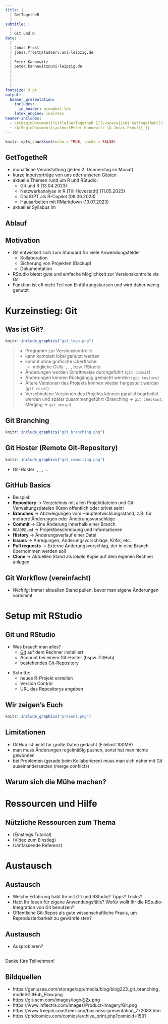 ```yaml
---
title: |
  | GetTogetheR 
  |
subtitle: |
  |
  | Git und R
date: | 
  |
  | Jonas Frost
  | jonas.frost@studserv.uni-leipzig.de
  |
  | Peter Kannewitz                       
  | peter.kannewitz@uni-leipzig.de
  |
  |              
  |              
  |                                                                                                      13. April 2023
fontsize: 9 pt
output: 
  beamer_presentation:
    includes:
      in_header: preambel.tex
    latex_engine: lualatex  
header-includes: 
  - \AtBeginDocument{\title[GetTogetheR 1]{\vspace{1cm} GetTogetheR!}}
  - \AtBeginDocument{\author[Peter Kannewitz \& Jonas Frost]{ }}
---
```


```r
knitr::opts_chunk$set(echo = TRUE, cache = FALSE)
```


## GetTogetheR

- monatliche Veranstaltung (jeden 2. Donnerstag im Monat)
- kurze Inputvorträge von uns oder unseren Gästen
- aktuelle Themen rund um R und RStudio:
  - Git und R (13.04.2023)
  - Netzwerkanalyse in R [Till Hovestadt] (11.05.2023)
  - ChatGPT als R-Copilot (08.06.2023)
  - Hausarbeiten mit RMarkdown (13.07.2023)
- aktueller Syllabus im [\textcolor{blue}{Moodlekurs}](https://moodle2.uni-leipzig.de/course/view.php?id=41052)

## Ablauf

\begin{minipage}{\textwidth}
   \linespread{2}
   \tableofcontents
\end{minipage}
\vspace*{3cm}

## Motivation

- Git entwickelt sich zum Standard für viele Anwendungsfelder
  - Kollaboration
  - Sicherung von Projekten (Backup)
  - Dokumentation
- RStudio bietet gute und einfache Möglichkeit zur Versionskontrolle via Git
- Funktion ist oft nicht Teil von Einführungskursen und wird daher wenig genutzt

# Kurzeinstieg: Git

## Was ist Git?

```r
knitr::include_graphics("git_logo.png")
```


>- Programm zur Versionskontrolle 
>  + kann komplett lokal genutzt werden 
>  + kommt ohne grafische Oberfläche 
>    + mögliche GUIs: [\textcolor{blue}{GitHub Desktop}](https://desktop.github.com), [\textcolor{blue}{Source Tree}](https://www.sourcetreeapp.com), [\textcolor{blue}{GitKraken}](https://www.gitkraken.com/), bzw. RStudio 
>  + Änderungen werden Schrittweise durchgeführt (`git commit`)
>  + Änderungen können Rückgängig gemacht werden (`git restore`)
>  + Ältere Versionen des Projekts können wieder hergestellt werden (`git reset`)
>  + Verschiedene Versionen des Projekts können parallel bearbeitet werden und später zusammengeführt (Branching -> `git checkout`, Merging -> `git merge`)


## Git Branching  

```r
knitr::include_graphics("git_branching.png")
```

## Git Hoster (Remote Git-Repository)

```r
knitr::include_graphics("git_commiting.png")
```

- Git-Hoster: [\textcolor{blue}{GitHub}](https://github.com/), [\textcolor{blue}{GitLab}](https://about.gitlab.com/), [\textcolor{blue}{Gitea}](https://gitea.io/en-us/), ...

## GitHub Basics

- Beispiel: \textcolor{blue}{https://github.com/tidyverse}
- **Repository** $\rightarrow$ Verzeichnis mit allen Projektdateien und Git-Verwaltungsdateien (Kann öffentlich oder privat sein)
- **Branches** $\rightarrow$ Abzweigungen vom Hauptentwicklungsstand, z.B. für mehrere Änderungen oder Änderungsvorschläge 
- **Commit** $\rightarrow$ Eine Änderung innerhalb einer Branch
- `README.md` $\rightarrow$ Projektbeschreibung und Informationen
- **History** $\rightarrow$ Änderungsverlauf einer Datei
- **Issues** $\rightarrow$ Anregungen, Änderungsvorschläge, Kritik, etc.
- **Pull requests** $\rightarrow$ Externe Änderungsvorschlag, der in eine Branch übernommen werden soll
- **Clone** $\rightarrow$ Aktuellen Stand als *lokale* Kopie auf dem eigenen Rechner anlegen

## Git Workflow (vereinfacht)

\begin{enumerate}
  \item Remote Repository anlegen.
  \item Lokal clonen.
  \item Änderungen durchführen. 
  \item Änderungen commiten (Zum aktuellen Entwicklungsstand hinzufügen).
  \item Änderungen pushen (Ins Remote-Repository übertragen).
\end{enumerate}

- *Wichtig*: Immer aktuellen Stand pullen, bevor man eigene Änderungen vornimmt

# Setup mit RStudio

## Git und RStudio

- Was brauch man alles?
  - [Git](https://git-scm.com/downloads) auf dem Rechner installiert
  - Account bei einem Git-Hoster (bspw. GitHub)
  - bestehendes Git-Repository
  
\vspace*{0.6cm}

- Schritte:
  - neues R-Projekt erstellen 
  - Version Control
  - URL des Repositorys angeben
  
## Wir zeigen's Euch

```r
knitr::include_graphics("present.png")
```

## Limitationen

- GitHub ist nicht für große Daten gedacht (Filelimit 100MB)
- man muss Änderungen regelmäßig pushen, sonst hat man nichts gewonnen
- bei Problemen (gerade beim Kollaborieren) muss man sich näher mit Git auseinandersetzen (merge conflicts)

## Warum sich die Mühe machen? 

\begin{columns}
\begin{column}{0.5\textwidth}
   \begin{itemize}
      \item Änderungen tracken, dokumentieren und rückgängig machen 
      \item gleichzeitig im Team zusammenarbeiten und Änderungen zusammenführen
      \item Projekte sicher abspeichern 
      \item GitHub bietet unglaublich viel Potential für weitere Anwendungsfälle (Aufgabenplanung in Projekten, Releases, Continuous deployment von \href{https://bookdown.org/yihui/bookdown/github.html}{\textcolor{blue}{Bookdown}} Dokumenten, ...)
   \end{itemize}
\end{column}
\begin{column}{0.5\textwidth}
    \begin{center}
     \includegraphics[width=1\textwidth]{final_doc.png}      
     \end{center}
\end{column}
\end{columns}



# Ressourcen und Hilfe

## Nützliche Ressourcen zum Thema

- \textcolor{blue}{https://r-bio.github.io/intro-git-rstudio/} (Einstiegs Tutorial)
- \textcolor{blue}{https://posit.co/resources/videos/managing-part-2-github-and-rstudio/} (Video zum Einstieg)
- \textcolor{blue}{https://happygitwithr.com/} (Umfassende Referenz)

# Austausch

## Austausch

- Welche Erfahrung habt Ihr mit Git und RStudio? Tipps? Tricks?
- Habt Ihr Ideen für eigene Anwendungsfälle? Wofür wollt Ihr die RStudio-Integration von Git benutzen?
- Öffentliche Git-Repos als gute wissenschaftliche Praxis, um Reproduzierbarkeit zu gewährleisten?

## Austausch

- Ausprobieren?

## 

\center\huge

Danke fürs Teilnehmen!

## Bildquellen

- https://geniusee.com/storage/app/media/blog/blog223_git_branching_model/GitHub_Flow.png
- https://git-scm.com/images/logo@2x.png
- https://www.inflectra.com/Images/Product-Imagery/Git.png
- https://www.freepik.com/free-icon/business-presentation_772083.htm
- https://phdcomics.com/comics/archive_print.php?comicid=1531



